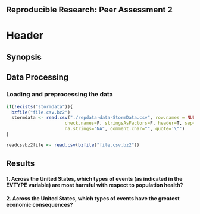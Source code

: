 ## Reproducible Research: Peer Assessment 2

# Header

## Synopsis



## Data Processing

### Loading and preprocessing the data

```r
if(!exists("stormdata")){
  bzfile("file.csv.bz2")
  stormdata <- read.csv("./repdata-data-StormData.csv", row.names = NULL, nrows=902297, 
                      check.names=F, stringsAsFactors=F, header=T, sep=',', 
                      na.strings="NA", comment.char="", quote='\"')
}

readcsvbz2file <- read.csv(bzfile("file.csv.bz2"))

```

## Results

#### 1. Across the United States, which types of events (as indicated in the EVTYPE variable) are most harmful with respect to population health?




#### 2. Across the United States, which types of events have the greatest economic consequences?


